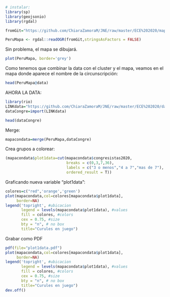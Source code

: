 ```r
# instalar:
library(sp)
library(geojsonio)
library(rgdal)

fromGit="https://github.com/ChiaraZamoraM/JNE/raw/master/ECE%202020/mapa/mergedECE2020.json" # link desde github

PeruMapa <- rgdal::readOGR(fromGit,stringsAsFactors = FALSE)

```



Sin problema, el mapa se dibujará.
```r
plot(PeruMapa, border='grey')
```

Como tenemos que combinar la data con el cluster y el mapa, veamos en el mapa donde aparece el nombre de la circunscripción:

```r
head(PeruMapa@data)
```



AHORA LA DATA:

```r
library(rio)
LINKdata="https://github.com/ChiaraZamoraM/JNE/raw/master/ECE%202020/dataMapasECE.xlsx"
dataCongre=import(LINKdata)
```

```r
head(dataCongre)
```

Merge:

```r
mapacondata=merge(PeruMapa,dataCongre)
```


Crea grupos a colorear:

```r
(mapacondata$plot1data=cut(mapacondata$congresistas2020,
                           breaks = c(0,3,7,36),
                           labels = c("3 o menos","4 a 7","mas de 7"),
                           ordered_result = T))
```

Graficando nueva variable "plot1data":

```r
colores=c("red",'orange','green')
plot(mapacondata,col=colores[mapacondata$plot1data],
     border=NA)
legend('topright', #ubicacion
       legend = levels(mapacondata$plot1data), #values
       fill = colores, #colors
       cex = 0.75, #size 
       bty = "n", # no box
       title="Curules en juego")
```

Grabar como PDF
```r
pdf(file="plot1data.pdf")
plot(mapacondata,col=colores[mapacondata$plot1data],
     border=NA)
legend('topright', #ubicacion
       legend = levels(mapacondata$plot1data), #values
       fill = colores, #colors
       cex = 0.75, #size 
       bty = "n", # no box
       title="Curules en juego")
dev.off()
```



